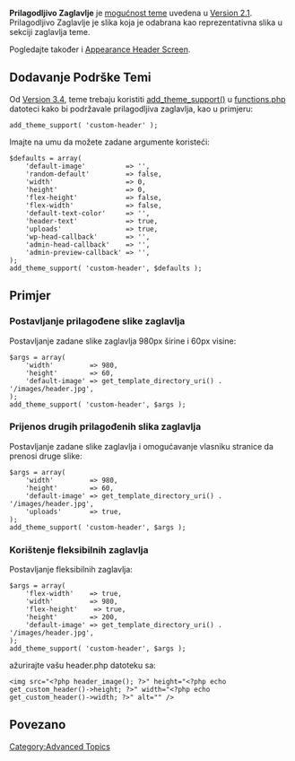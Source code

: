 {{Languages|
{{en|Custom Headers}}
{{hr|Prilagodljiva Zaglavlja}}
{{ru|Персонализация Шапки}}
{{ja|Custom Headers}}
{{pt-br|Cabeçalhos_Personalizados}}
{{zh-cn|自定义顶部}}
}}

'''Prilagodljivo Zaglavlje''' je [[Theme Features|mogućnost teme]] uvedena u [[Version 2.1]]. Prilagodljivo Zaglavlje je slika koja je odabrana kao reprezentativna slika u sekciji zaglavlja teme.

Pogledajte također i [[Appearance Header Screen]].

== Dodavanje Podrške Temi ==

Od [[Version 3.4]], teme trebaju koristiti [[Function_Reference/add_theme_support|add_theme_support()]] u [[Theme_Development#Functions_File|functions.php]] datoteci kako bi podržavale prilagodljiva zaglavlja, kao u primjeru:

<pre>add_theme_support( 'custom-header' );</pre>

Imajte na umu da možete zadane argumente koristeći:

<pre>
$defaults = array(
	'default-image'          => '',
	'random-default'         => false,
	'width'                  => 0,
	'height'                 => 0,
	'flex-height'            => false,
	'flex-width'             => false,
	'default-text-color'     => '',
	'header-text'            => true,
	'uploads'                => true,
	'wp-head-callback'       => '',
	'admin-head-callback'    => '',
	'admin-preview-callback' => '',
);
add_theme_support( 'custom-header', $defaults );
</pre>

== Primjer ==

=== Postavljanje prilagođene slike zaglavlja ===

Postavljanje zadane slike zaglavlja 980px širine i 60px visine:

<pre>
$args = array(
	'width'         => 980,
	'height'        => 60,
	'default-image' => get_template_directory_uri() . '/images/header.jpg',
);
add_theme_support( 'custom-header', $args );
</pre>

=== Prijenos drugih prilagođenih slika zaglavlja ===

Postavljanje zadane slike zaglavlja i omogućavanje vlasniku stranice da prenosi druge slike:

<pre>
$args = array(
	'width'         => 980,
	'height'        => 60,
	'default-image' => get_template_directory_uri() . '/images/header.jpg',
	'uploads'       => true,
);
add_theme_support( 'custom-header', $args );
</pre>

=== Korištenje fleksibilnih zaglavlja ===

Postavljanje fleksibilnih zaglavlja:

<pre>
$args = array(
	'flex-width'    => true,
	'width'         => 980,
	'flex-height'    => true,
	'height'        => 200,
	'default-image' => get_template_directory_uri() . '/images/header.jpg',
);
add_theme_support( 'custom-header', $args );
</pre>

ažurirajte vašu header.php datoteku sa:

<pre>
<img src="<?php header_image(); ?>" height="<?php echo get_custom_header()->height; ?>" width="<?php echo get_custom_header()->width; ?>" alt="" />
</pre>

== Povezano ==
{{Theme Support}}

[[Category:Advanced Topics]]